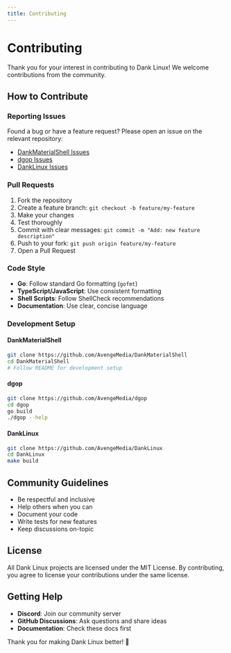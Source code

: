 ```yaml
---
title: Contributing
---
```


# Contributing

Thank you for your interest in contributing to Dank Linux! We welcome contributions from the community.

## How to Contribute

### Reporting Issues

Found a bug or have a feature request? Please open an issue on the relevant repository:

- [DankMaterialShell Issues](https://github.com/AvengeMedia/DankMaterialShell/issues)
- [dgop Issues](https://github.com/AvengeMedia/dgop/issues)
- [DankLinux Issues](https://github.com/AvengeMedia/DankLinux/issues)

### Pull Requests

1. Fork the repository
2. Create a feature branch: `git checkout -b feature/my-feature`
3. Make your changes
4. Test thoroughly
5. Commit with clear messages: `git commit -m "Add: new feature description"`
6. Push to your fork: `git push origin feature/my-feature`
7. Open a Pull Request

### Code Style

- **Go**: Follow standard Go formatting (`gofmt`)
- **TypeScript/JavaScript**: Use consistent formatting
- **Shell Scripts**: Follow ShellCheck recommendations
- **Documentation**: Use clear, concise language

### Development Setup

#### DankMaterialShell

```bash
git clone https://github.com/AvengeMedia/DankMaterialShell
cd DankMaterialShell
# Follow README for development setup
```

#### dgop

```bash
git clone https://github.com/AvengeMedia/dgop
cd dgop
go build
./dgop --help
```

#### DankLinux

```bash
git clone https://github.com/AvengeMedia/DankLinux
cd DankLinux
make build
```

## Community Guidelines

- Be respectful and inclusive
- Help others when you can
- Document your code
- Write tests for new features
- Keep discussions on-topic

## License

All Dank Linux projects are licensed under the MIT License. By contributing, you agree to license your contributions under the same license.

## Getting Help

- **Discord**: Join our community server
- **GitHub Discussions**: Ask questions and share ideas
- **Documentation**: Check these docs first

Thank you for making Dank Linux better! 🚀
